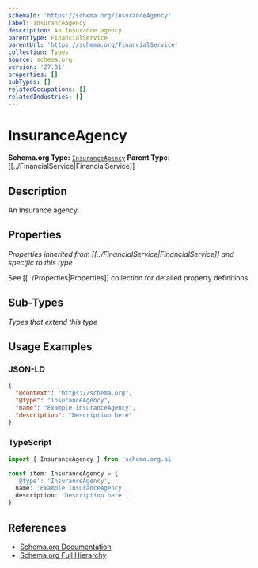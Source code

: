 ```yaml
---
schemaId: 'https://schema.org/InsuranceAgency'
label: InsuranceAgency
description: An Insurance agency.
parentType: FinancialService
parentUrl: 'https://schema.org/FinancialService'
collection: Types
source: schema.org
version: '27.01'
properties: []
subTypes: []
relatedOccupations: []
relatedIndustries: []
---
```

# InsuranceAgency

**Schema.org Type:** [`InsuranceAgency`](https://schema.org/InsuranceAgency)
**Parent Type:** [[../FinancialService|FinancialService]]

## Description

An Insurance agency.

## Properties

*Properties inherited from [[../FinancialService|FinancialService]] and specific to this type*

See [[../Properties|Properties]] collection for detailed property definitions.

## Sub-Types

*Types that extend this type*

## Usage Examples

### JSON-LD

```json
{
  "@context": "https://schema.org",
  "@type": "InsuranceAgency",
  "name": "Example InsuranceAgency",
  "description": "Description here"
}
```

### TypeScript

```typescript
import { InsuranceAgency } from 'schema.org.ai'

const item: InsuranceAgency = {
  '@type': 'InsuranceAgency',
  name: 'Example InsuranceAgency',
  description: 'Description here',
}
```

## References

- [Schema.org Documentation](https://schema.org/InsuranceAgency)
- [Schema.org Full Hierarchy](https://schema.org/docs/full.html)
